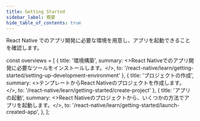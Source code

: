 ```yaml
---
title: Getting Started
sidebar_label: 概要
hide_table_of_contents: true
---
```


React Native でのアプリ開発に必要な環境を用意し、アプリを起動できることを確認します。

const overviews = [
  {
    title: '環境構築',
    summary: <>React Nativeでのアプリ開発に必要なツールをインストールします。</>,
    to: '/react-native/learn/getting-started/setting-up-development-environment'
  },
  {
    title: 'プロジェクトの作成',
    summary: <>テンプレートからReact Nativeのプロジェクトを作成します。</>,
    to: '/react-native/learn/getting-started/create-project'
  },
  {
    title: 'アプリの起動',
    summary: <>React Nativeのプロジェクトから、いくつかの方法でアプリを起動します。</>,
    to: '/react-native/learn/getting-started/launch-created-app',
  },
];

<PageList overviews={overviews} colSize={12}/>

